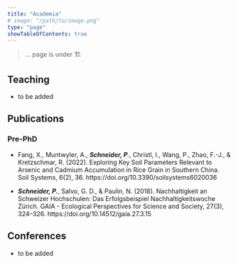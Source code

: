 ```yaml
---
title: "Academia"
# image: "/path/to/image.png"
type: "page"
showTableOfContents: true
---
```


> ... page is under 🏗️

<!-- Note to myself: Use citation style "Elsevier - Harvard (with titles)" from Zotero -->

## Teaching

- to be added

## Publications

### Pre-PhD

- Fang, X., Muntwyler, A., ***Schneider, P***., Christl, I., Wang, P., Zhao, F.-J., & Kretzschmar, R. (2022). Exploring Key Soil Parameters Relevant to Arsenic and Cadmium Accumulation in Rice Grain in Southern China. Soil Systems, 6(2), 36. https://doi.org/10.3390/soilsystems6020036

- ***Schneider, P.***, Salvo, G. D., & Paulin, N. (2018). Nachhaltigkeit an Schweizer Hochschulen: Das Erfolgsbeispiel Nachhaltigkeitswoche Zürich. GAIA - Ecological Perspectives for Science and Society, 27(3), 324–326. https://doi.org/10.14512/gaia.27.3.15

## Conferences 

- to be added

